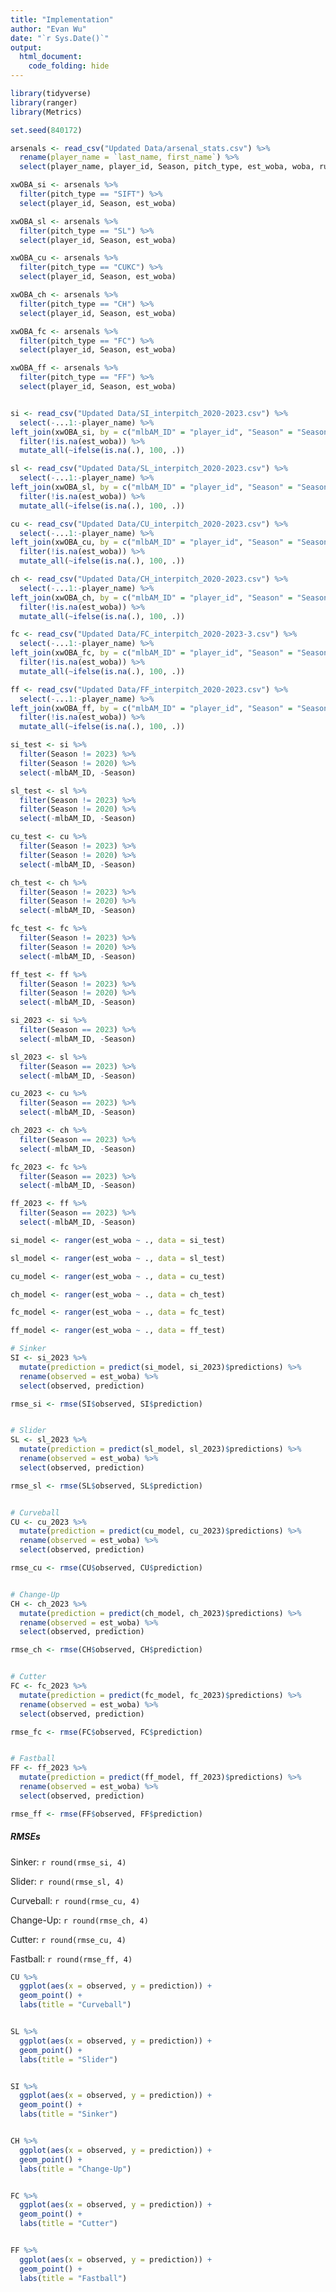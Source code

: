 ```yaml
---
title: "Implementation"
author: "Evan Wu"
date: "`r Sys.Date()`"
output:
  html_document:
    code_folding: hide
---
```

```r
library(tidyverse)
library(ranger)
library(Metrics)

set.seed(840172)
```

```r
arsenals <- read_csv("Updated Data/arsenal_stats.csv") %>% 
  rename(player_name = `last_name, first_name`) %>% 
  select(player_name, player_id, Season, pitch_type, est_woba, woba, run_value)

xwOBA_si <- arsenals %>% 
  filter(pitch_type == "SIFT") %>% 
  select(player_id, Season, est_woba)

xwOBA_sl <- arsenals %>% 
  filter(pitch_type == "SL") %>% 
  select(player_id, Season, est_woba)

xwOBA_cu <- arsenals %>% 
  filter(pitch_type == "CUKC") %>% 
  select(player_id, Season, est_woba)

xwOBA_ch <- arsenals %>% 
  filter(pitch_type == "CH") %>% 
  select(player_id, Season, est_woba)

xwOBA_fc <- arsenals %>% 
  filter(pitch_type == "FC") %>% 
  select(player_id, Season, est_woba)

xwOBA_ff <- arsenals %>% 
  filter(pitch_type == "FF") %>% 
  select(player_id, Season, est_woba)


si <- read_csv("Updated Data/SI_interpitch_2020-2023.csv") %>% 
  select(-...1:-player_name) %>% 
left_join(xwOBA_si, by = c("mlbAM_ID" = "player_id", "Season" = "Season")) %>% 
  filter(!is.na(est_woba)) %>%
  mutate_all(~ifelse(is.na(.), 100, .))

sl <- read_csv("Updated Data/SL_interpitch_2020-2023.csv") %>% 
  select(-...1:-player_name) %>% 
left_join(xwOBA_sl, by = c("mlbAM_ID" = "player_id", "Season" = "Season")) %>% 
  filter(!is.na(est_woba)) %>%
  mutate_all(~ifelse(is.na(.), 100, .))

cu <- read_csv("Updated Data/CU_interpitch_2020-2023.csv") %>% 
  select(-...1:-player_name) %>% 
left_join(xwOBA_cu, by = c("mlbAM_ID" = "player_id", "Season" = "Season")) %>% 
  filter(!is.na(est_woba)) %>%
  mutate_all(~ifelse(is.na(.), 100, .))

ch <- read_csv("Updated Data/CH_interpitch_2020-2023.csv") %>% 
  select(-...1:-player_name) %>% 
left_join(xwOBA_ch, by = c("mlbAM_ID" = "player_id", "Season" = "Season")) %>% 
  filter(!is.na(est_woba)) %>%
  mutate_all(~ifelse(is.na(.), 100, .))

fc <- read_csv("Updated Data/FC_interpitch_2020-2023-3.csv") %>% 
  select(-...1:-player_name) %>% 
left_join(xwOBA_fc, by = c("mlbAM_ID" = "player_id", "Season" = "Season")) %>% 
  filter(!is.na(est_woba)) %>%
  mutate_all(~ifelse(is.na(.), 100, .))

ff <- read_csv("Updated Data/FF_interpitch_2020-2023.csv") %>% 
  select(-...1:-player_name) %>% 
left_join(xwOBA_ff, by = c("mlbAM_ID" = "player_id", "Season" = "Season")) %>% 
  filter(!is.na(est_woba)) %>%
  mutate_all(~ifelse(is.na(.), 100, .))

```

```r
si_test <- si %>% 
  filter(Season != 2023) %>% 
  filter(Season != 2020) %>% 
  select(-mlbAM_ID, -Season)

sl_test <- sl %>% 
  filter(Season != 2023) %>% 
  filter(Season != 2020) %>%
  select(-mlbAM_ID, -Season)

cu_test <- cu %>% 
  filter(Season != 2023) %>% 
  filter(Season != 2020) %>%
  select(-mlbAM_ID, -Season)

ch_test <- ch %>% 
  filter(Season != 2023) %>% 
  filter(Season != 2020) %>%
  select(-mlbAM_ID, -Season)

fc_test <- fc %>% 
  filter(Season != 2023) %>% 
  filter(Season != 2020) %>%
  select(-mlbAM_ID, -Season)

ff_test <- ff %>% 
  filter(Season != 2023) %>% 
  filter(Season != 2020) %>%
  select(-mlbAM_ID, -Season)
```

```r
si_2023 <- si %>% 
  filter(Season == 2023) %>% 
  select(-mlbAM_ID, -Season)

sl_2023 <- sl %>% 
  filter(Season == 2023) %>% 
  select(-mlbAM_ID, -Season)

cu_2023 <- cu %>% 
  filter(Season == 2023) %>% 
  select(-mlbAM_ID, -Season)

ch_2023 <- ch %>% 
  filter(Season == 2023) %>% 
  select(-mlbAM_ID, -Season)

fc_2023 <- fc %>% 
  filter(Season == 2023) %>% 
  select(-mlbAM_ID, -Season)

ff_2023 <- ff %>% 
  filter(Season == 2023) %>% 
  select(-mlbAM_ID, -Season)
```

```r
si_model <- ranger(est_woba ~ ., data = si_test)
```

```r
sl_model <- ranger(est_woba ~ ., data = sl_test)
```

```r
cu_model <- ranger(est_woba ~ ., data = cu_test)
```

```r
ch_model <- ranger(est_woba ~ ., data = ch_test)
```

```r
fc_model <- ranger(est_woba ~ ., data = fc_test)
```

```r
ff_model <- ranger(est_woba ~ ., data = ff_test)
```

```r
# Sinker
SI <- si_2023 %>% 
  mutate(prediction = predict(si_model, si_2023)$predictions) %>% 
  rename(observed = est_woba) %>% 
  select(observed, prediction)

rmse_si <- rmse(SI$observed, SI$prediction)


# Slider
SL <- sl_2023 %>% 
  mutate(prediction = predict(sl_model, sl_2023)$predictions) %>% 
  rename(observed = est_woba) %>% 
  select(observed, prediction)

rmse_sl <- rmse(SL$observed, SL$prediction)


# Curveball
CU <- cu_2023 %>% 
  mutate(prediction = predict(cu_model, cu_2023)$predictions) %>% 
  rename(observed = est_woba) %>% 
  select(observed, prediction)

rmse_cu <- rmse(CU$observed, CU$prediction)


# Change-Up
CH <- ch_2023 %>% 
  mutate(prediction = predict(ch_model, ch_2023)$predictions) %>% 
  rename(observed = est_woba) %>% 
  select(observed, prediction)

rmse_ch <- rmse(CH$observed, CH$prediction)


# Cutter
FC <- fc_2023 %>% 
  mutate(prediction = predict(fc_model, fc_2023)$predictions) %>% 
  rename(observed = est_woba) %>% 
  select(observed, prediction)

rmse_fc <- rmse(FC$observed, FC$prediction)


# Fastball
FF <- ff_2023 %>% 
  mutate(prediction = predict(ff_model, ff_2023)$predictions) %>% 
  rename(observed = est_woba) %>% 
  select(observed, prediction)

rmse_ff <- rmse(FF$observed, FF$prediction)
```

##### RMSEs
Sinker: `r round(rmse_si, 4)`


Slider: `r round(rmse_sl, 4)`


Curveball: `r round(rmse_cu, 4)`


Change-Up: `r round(rmse_ch, 4)`


Cutter: `r round(rmse_cu, 4)`


Fastball: `r round(rmse_ff, 4)`

```r
CU %>% 
  ggplot(aes(x = observed, y = prediction)) +
  geom_point() +
  labs(title = "Curveball")


SL %>% 
  ggplot(aes(x = observed, y = prediction)) +
  geom_point() +
  labs(title = "Slider")


SI %>% 
  ggplot(aes(x = observed, y = prediction)) +
  geom_point() +
  labs(title = "Sinker")


CH %>% 
  ggplot(aes(x = observed, y = prediction)) +
  geom_point() +
  labs(title = "Change-Up")


FC %>% 
  ggplot(aes(x = observed, y = prediction)) +
  geom_point() +
  labs(title = "Cutter")


FF %>% 
  ggplot(aes(x = observed, y = prediction)) +
  geom_point() +
  labs(title = "Fastball")
```

